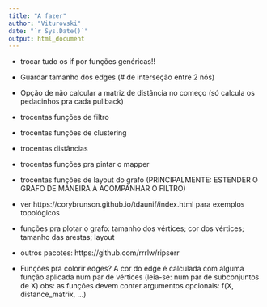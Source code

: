 ```yaml
---
title: "A fazer"
author: "Viturovski"
date: "`r Sys.Date()`"
output: html_document
---
```


- trocar tudo os if por funções genéricas!!

- Guardar tamanho dos edges (# de interseção entre 2 nós)

- Opção de não calcular a matriz de distância no começo (só calcula os pedacinhos pra cada pullback)

- trocentas funções de filtro

- trocentas funções de clustering

- trocentas distâncias

- trocentas funções pra pintar o mapper

- trocentas funções de layout do grafo (PRINCIPALMENTE: ESTENDER O GRAFO DE MANEIRA A ACOMPANHAR O FILTRO)

- ver https://corybrunson.github.io/tdaunif/index.html para exemplos topológicos

- funções pra plotar o grafo: tamanho dos vértices; cor dos vértices; tamanho das arestas; layout

- outros pacotes:
https://github.com/rrrlw/ripserr

- Funções pra colorir edges? A cor do edge é calculada com alguma função aplicada num par de vértices (leia-se: num par de subconjuntos de X)
obs: as funções devem conter argumentos opcionais: f(X, distance_matrix, ...)
